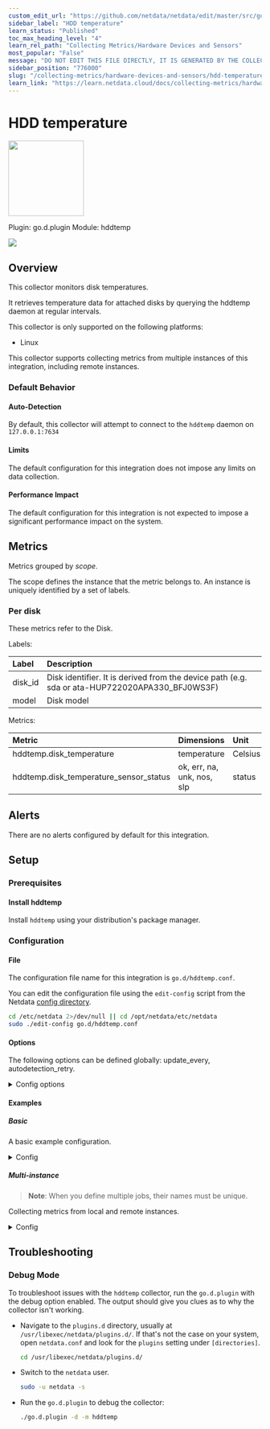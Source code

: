 ```yaml
---
custom_edit_url: "https://github.com/netdata/netdata/edit/master/src/go/collectors/go.d.plugin/modules/hddtemp/metadata.yaml"
sidebar_label: "HDD temperature"
learn_status: "Published"
toc_max_heading_level: "4"
learn_rel_path: "Collecting Metrics/Hardware Devices and Sensors"
most_popular: "False"
message: "DO NOT EDIT THIS FILE DIRECTLY, IT IS GENERATED BY THE COLLECTOR'S metadata.yaml FILE"
sidebar_position: "776000"
slug: "/collecting-metrics/hardware-devices-and-sensors/hdd-temperature"
learn_link: "https://learn.netdata.cloud/docs/collecting-metrics/hardware-devices-and-sensors/hdd-temperature"
---
```



# HDD temperature


<img src="https://netdata.cloud/img/hard-drive.svg" width="150"/>


Plugin: go.d.plugin
Module: hddtemp

<img src="https://img.shields.io/badge/maintained%20by-Netdata-%2300ab44" />

## Overview

This collector monitors disk temperatures.


It retrieves temperature data for attached disks by querying the hddtemp daemon at regular intervals.


This collector is only supported on the following platforms:

- Linux

This collector supports collecting metrics from multiple instances of this integration, including remote instances.


### Default Behavior

#### Auto-Detection

By default, this collector will attempt to connect to the `hddtemp` daemon on `127.0.0.1:7634`

#### Limits

The default configuration for this integration does not impose any limits on data collection.

#### Performance Impact

The default configuration for this integration is not expected to impose a significant performance impact on the system.


## Metrics

Metrics grouped by *scope*.

The scope defines the instance that the metric belongs to. An instance is uniquely identified by a set of labels.



### Per disk

These metrics refer to the Disk.

Labels:

| Label      | Description     |
|:-----------|:----------------|
| disk_id | Disk identifier. It is derived from the device path (e.g. sda or ata-HUP722020APA330_BFJ0WS3F) |
| model | Disk model |

Metrics:

| Metric | Dimensions | Unit |
|:------|:----------|:----|
| hddtemp.disk_temperature | temperature | Celsius |
| hddtemp.disk_temperature_sensor_status | ok, err, na, unk, nos, slp | status |



## Alerts

There are no alerts configured by default for this integration.


## Setup

### Prerequisites

#### Install hddtemp

Install `hddtemp` using your distribution's package manager.



### Configuration

#### File

The configuration file name for this integration is `go.d/hddtemp.conf`.


You can edit the configuration file using the `edit-config` script from the
Netdata [config directory](/docs/netdata-agent/configuration#the-netdata-config-directory).

```bash
cd /etc/netdata 2>/dev/null || cd /opt/netdata/etc/netdata
sudo ./edit-config go.d/hddtemp.conf
```
#### Options

The following options can be defined globally: update_every, autodetection_retry.


<details><summary>Config options</summary>

| Name | Description | Default | Required |
|:----|:-----------|:-------|:--------:|
| update_every | Data collection frequency. | 1 | no |
| autodetection_retry | Recheck interval in seconds. Zero means no recheck will be scheduled. | 0 | no |
| address | The IP address and port where the hddtemp daemon listens for connections. | 127.0.0.1:7634 | yes |
| timeout | Connection, read, and write timeout duration in seconds. The timeout includes name resolution. | 1 | no |

</details>

#### Examples

##### Basic

A basic example configuration.

<details><summary>Config</summary>

```yaml
jobs:
  - name: local
    address: 127.0.0.1:7634

```
</details>

##### Multi-instance

> **Note**: When you define multiple jobs, their names must be unique.

Collecting metrics from local and remote instances.


<details><summary>Config</summary>

```yaml
jobs:
  - name: local
    address: 127.0.0.1:7634

  - name: remote
    address: 203.0.113.0:7634

```
</details>



## Troubleshooting

### Debug Mode

To troubleshoot issues with the `hddtemp` collector, run the `go.d.plugin` with the debug option enabled. The output
should give you clues as to why the collector isn't working.

- Navigate to the `plugins.d` directory, usually at `/usr/libexec/netdata/plugins.d/`. If that's not the case on
  your system, open `netdata.conf` and look for the `plugins` setting under `[directories]`.

  ```bash
  cd /usr/libexec/netdata/plugins.d/
  ```

- Switch to the `netdata` user.

  ```bash
  sudo -u netdata -s
  ```

- Run the `go.d.plugin` to debug the collector:

  ```bash
  ./go.d.plugin -d -m hddtemp
  ```


